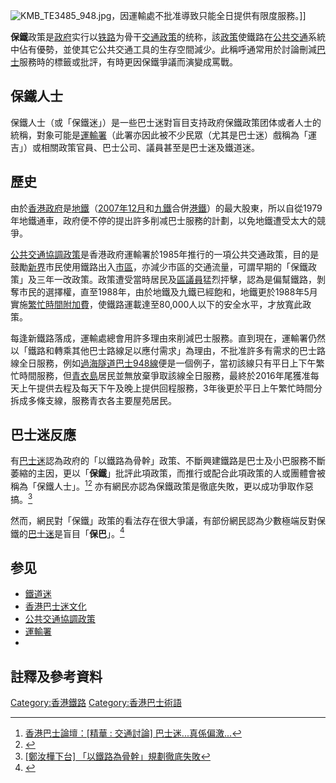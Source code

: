 {{not|鐵保}}
[[File:KMB_TE3485_948.jpg|thumb]]，因運輸處不批准導致只能全日提供有限度服務。]]

'''保鐵'''政策是[[政府|政府]]实行以[[铁路|铁路]]为骨干[[交通|交通]][[政策|政策]]的统称，該[[政策|政策]]使鐵路在[[公共交通|公共交通]]系統中佔有優勢，並使其它公共交通工具的生存空間減少。此稱呼通常用於討論刪減[[香港巴士|巴士]]服務時的標籤或批評，有時更因保鐵爭議而演變成罵戰。

==保鐵人士==
保鐵人士（或「保鐵迷」）是一些巴士迷對盲目支持政府保鐵政策团体或者人士的統稱，對象可能是[[運輸署|運輸署]]（此署亦因此被不少民眾（尤其是巴士迷）戲稱為「運吉」）或相關政策官員、巴士公司、議員甚至是巴士迷及鐵道迷。

==歷史==
由於[[香港政府|香港政府]]是[[香港地鐵|地鐵]]（[[2007年12月|2007年12月]]和[[九鐵|九鐵]]合併[[港鐵|港鐵]]）的最大股東，所以自從1979年地鐵通車，政府便不停的提出許多削减巴士服務的計劃，以免地鐵遭受太大的競爭。

[[公共交通協調政策|公共交通協調政策]]是香港政府運輸署於1985年推行的一項公共交通政策，目的是鼓勵[[新界|新界]]市民使用鐵路出入[[市區|市區]]，亦減少市區的交通流量，可謂早期的「保鐵政策」及三年一改政策。政策遭受當時居民及[[區議員|區議員]]猛烈抨擊，認為是偏幫鐵路，剝奪市民的選擇權，直至1988年，由於地鐵及九鐵已經飽和，地鐵更於1988年5月實施[[繁忙時間附加費|繁忙時間附加費]]，使鐵路運載達至80,000人以下的安全水平，才放寬此政策。

每逢新鐵路落成，運輸處總會用許多理由來削減巴士服務。直到現在，運輸署仍然以「鐵路和轉乘其他巴士路線足以應付需求」為理由，不批准許多有需求的巴士路線全日服務，例如[[過海隧道巴士948線|過海隧道巴士948線]]便是一個例子，當初該線只有平日上下午繁忙時間服務，但[[青衣島|青衣島]]居民並無放棄爭取該線全日服務，最終於2016年尾獲准每天上午提供去程及每天下午及晚上提供回程服務，3年後更於平日上午繁忙時間分拆成多條支線，服務青衣各主要屋苑居民。

==巴士迷反應==
有[[巴士迷|巴士迷]]認為政府的「以鐵路為骨幹」政策、不斷興建鐵路是巴士及小巴服務不斷萎縮的主因，更以「'''保鐵'''」批評此項政策，而推行或配合此項政策的人或團體會被稱為「保鐵人士」。<ref>[http://www.hkbf.org/t122436.htm {{Wayback|url=http://www.hkbf.org/t122436.htm |date=20160624202140 }} 香港巴士論壇：<nowiki>[精華 : 交通討論] 巴士迷...真係偏激...</nowiki>]</ref><ref>{{Cite web |url=http://www.discuss.com.hk/viewthread.php?tid=12526894 |title=香港討論區：建議九城新三大巴訂立一日為「過分保鐵日」 |accessdate=2018-01-20 |archive-date=2018-01-20 |archive-url=https://web.archive.org/web/20180120182145/http://www.discuss.com.hk/viewthread.php?tid=12526894 |dead-url=no }}</ref> 亦有網民亦認為保鐵政策是徹底失敗，更以成功爭取作惡搞。<ref>[http://forum5.hkgolden.com/view.aspx?type=BW&message=2858806 <nowiki>[鄭汝樺下台] 「以鐵路為骨幹」規劃徹底失敗</nowiki>]</ref>

然而，網民對「保鐵」政策的看法存在很大爭議，有部份網民認為少數極端反對保鐵的[[巴士迷|巴士迷]]是盲目「'''保巴'''」。<ref>{{Cite web |url=http://www.uwants.com/viewthread.php?tid=8110640 |title=Uwants：東鐵綫頭等定係機鐵坐得舒服啲 ? |accessdate=2018-01-20 |archive-date=2018-01-20 |archive-url=https://web.archive.org/web/20180120192435/http://www.uwants.com/viewthread.php?tid=8110640 |dead-url=no }}</ref>
==参见==
*[[鐵道迷|鐵道迷]]
*[[香港巴士迷文化|香港巴士迷文化]]
*[[公共交通協調政策|公共交通協調政策]]
*[[運輸署|運輸署]]
*{{hkbus|保鐵政策}}

==註釋及參考資料==
{{references}}
[[Category:香港鐵路|Category:香港鐵路]]
[[Category:香港巴士術語|Category:香港巴士術語]]